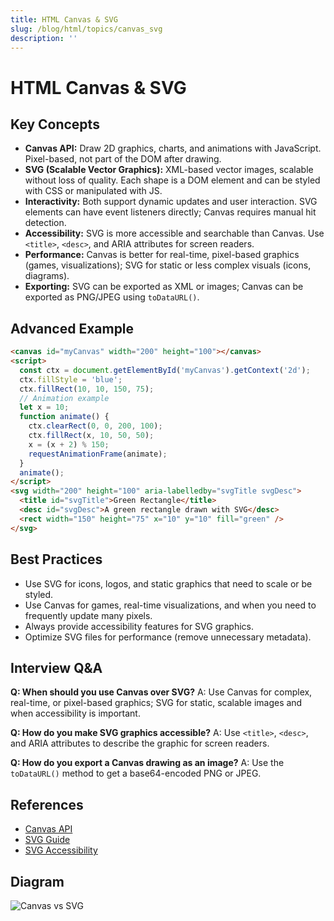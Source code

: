 ```yaml
---
title: HTML Canvas & SVG
slug: /blog/html/topics/canvas_svg
description: ''
---
```

# HTML Canvas & SVG

## Key Concepts
- **Canvas API:** Draw 2D graphics, charts, and animations with JavaScript. Pixel-based, not part of the DOM after drawing.
- **SVG (Scalable Vector Graphics):** XML-based vector images, scalable without loss of quality. Each shape is a DOM element and can be styled with CSS or manipulated with JS.
- **Interactivity:** Both support dynamic updates and user interaction. SVG elements can have event listeners directly; Canvas requires manual hit detection.
- **Accessibility:** SVG is more accessible and searchable than Canvas. Use `<title>`, `<desc>`, and ARIA attributes for screen readers.
- **Performance:** Canvas is better for real-time, pixel-based graphics (games, visualizations); SVG for static or less complex visuals (icons, diagrams).
- **Exporting:** SVG can be exported as XML or images; Canvas can be exported as PNG/JPEG using `toDataURL()`.

## Advanced Example
```html
<canvas id="myCanvas" width="200" height="100"></canvas>
<script>
  const ctx = document.getElementById('myCanvas').getContext('2d');
  ctx.fillStyle = 'blue';
  ctx.fillRect(10, 10, 150, 75);
  // Animation example
  let x = 10;
  function animate() {
    ctx.clearRect(0, 0, 200, 100);
    ctx.fillRect(x, 10, 50, 50);
    x = (x + 2) % 150;
    requestAnimationFrame(animate);
  }
  animate();
</script>
<svg width="200" height="100" aria-labelledby="svgTitle svgDesc">
  <title id="svgTitle">Green Rectangle</title>
  <desc id="svgDesc">A green rectangle drawn with SVG</desc>
  <rect width="150" height="75" x="10" y="10" fill="green" />
</svg>
```

## Best Practices
- Use SVG for icons, logos, and static graphics that need to scale or be styled.
- Use Canvas for games, real-time visualizations, and when you need to frequently update many pixels.
- Always provide accessibility features for SVG graphics.
- Optimize SVG files for performance (remove unnecessary metadata).

## Interview Q&A
**Q: When should you use Canvas over SVG?**
A: Use Canvas for complex, real-time, or pixel-based graphics; SVG for static, scalable images and when accessibility is important.

**Q: How do you make SVG graphics accessible?**
A: Use `<title>`, `<desc>`, and ARIA attributes to describe the graphic for screen readers.

**Q: How do you export a Canvas drawing as an image?**
A: Use the `toDataURL()` method to get a base64-encoded PNG or JPEG.

## References
- [Canvas API](https://developer.mozilla.org/en-US/docs/Web/API/Canvas_API)
- [SVG Guide](https://developer.mozilla.org/en-US/docs/Web/SVG)
- [SVG Accessibility](https://www.w3.org/WAI/tutorials/images/svg/)

## Diagram
![Canvas vs SVG](https://developer.mozilla.org/en-US/docs/Web/SVG/canvas-vs-svg.png)
